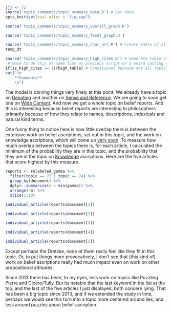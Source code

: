 ```r
jjj <- 72
source('topic_comments/topic_summary_data.R') # Get data
opts_knit$set(eval.after = "fig.cap")
```

```r
source('topic_comments/topic_summary_overall_graph.R')
```

```r
source('topic_comments/topic_summary_facet_graph.R')
```

```r
source('topic_comments/topic_summary_char_art.R') # Create table of all articles in topic
temp_dt
```

```r
source('topic_comments/topic_summary_high_cites.R') # Generate table of highly cited articles. 
 # Have to do this at same time as previous script or a weird caching error occurs.
if(is_high_cites == 1){high_table} # Conditional because not all topics have high cites
cat("\n
	**Comments**
	\n")
```

The model is carving things very finely at this point. We already have a topic on [Denoting](#topic43) and another on [Sense and Reference](#topic64). We are going to soon get one on [Wide Content](#topic85). And now we get a whole topic on belief reports. And this is interesting because belief reports are interesting to philosophers primarily because of how they relate to names, descriptions, indexicals and natural kind terms.

One funny thing to notice here is how little overlap there is between the extensive work on belief ascriptions, set out in this topic, and the work on knowledge ascriptions, which will come up [very soon](#topic74). To measure how much overlap between the topics there is, for each article, I calculated the minimum of the probability they are in this topic, and the probability that they are in the topic on [Knowledge](#topic74) ascriptions. Here are the five articles that score highest by this measure.

```r
reports <- relabeled_gamma %>%
  filter(topic == 72 | topic == 74) %>%
  group_by(document) %>%
  dplyr::summarise(m = min(gamma)) %>%
  arrange(-m) %>%
  slice(1:10)

individual_article(reports$document[1])
```

```r
individual_article(reports$document[2])
```

```r
individual_article(reports$document[3])
```

```r
individual_article(reports$document[4])
```

```r
individual_article(reports$document[5])
```

Except perhaps the Dretske, none of them really feel like they fit in this topic. Or, to put things more provocatively, I don't see that (this kind of) work on belief ascriptions really had much impact even on work on other propositional attitudes.

Since 2013 there has been, to my eyes, less work on topics like Puzzling Pierre and Cicero/Tully. But its notable that the last keyword in the list at the top, and the last of the five articles I just displayed, both concern lying. That has been a big topic since 2013, and if we extended the study in time, perhaps we would see this turn into a topic more centered around lies, and less around puzzles about belief ascription.
